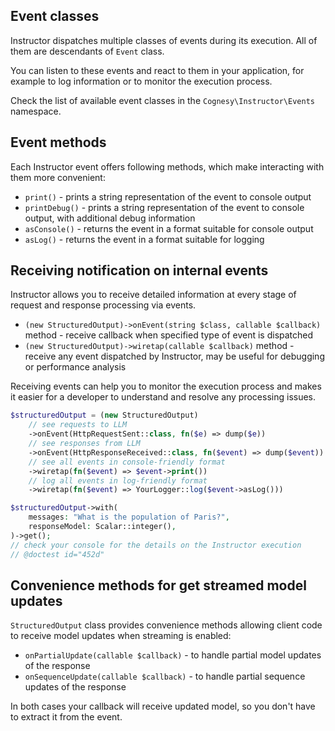 ## Event classes

Instructor dispatches multiple classes of events during its execution. All of them are descendants of `Event` class.

You can listen to these events and react to them in your application, for example to log information or to monitor the execution process.

Check the list of available event classes in the `Cognesy\Instructor\Events` namespace.

## Event methods

Each Instructor event offers following methods, which make interacting with them more convenient:

 * `print()` - prints a string representation of the event to console output
 * `printDebug()` - prints a string representation of the event to console output, with additional debug information
 * `asConsole()` - returns the event in a format suitable for console output
 * `asLog()` - returns the event in a format suitable for logging


## Receiving notification on internal events

Instructor allows you to receive detailed information at every stage of request and response processing via events.

 * `(new StructuredOutput)->onEvent(string $class, callable $callback)` method - receive callback when specified type of event is dispatched
 * `(new StructuredOutput)->wiretap(callable $callback)` method - receive any event dispatched by Instructor, may be useful for debugging or performance analysis

Receiving events can help you to monitor the execution process and makes it easier for a developer to understand and resolve any processing issues.

```php
$structuredOutput = (new StructuredOutput)
    // see requests to LLM
    ->onEvent(HttpRequestSent::class, fn($e) => dump($e))
    // see responses from LLM
    ->onEvent(HttpResponseReceived::class, fn($event) => dump($event))
    // see all events in console-friendly format
    ->wiretap(fn($event) => $event->print())
    // log all events in log-friendly format
    ->wiretap(fn($event) => YourLogger::log($event->asLog()))

$structuredOutput->with(
    messages: "What is the population of Paris?",
    responseModel: Scalar::integer(),
)->get();
// check your console for the details on the Instructor execution
// @doctest id="452d"
```


## Convenience methods for get streamed model updates

`StructuredOutput` class provides convenience methods allowing client code to receive
model updates  when streaming is enabled:

 * `onPartialUpdate(callable $callback)` - to handle partial model updates of the response
 * `onSequenceUpdate(callable $callback)` - to handle partial sequence updates of the response

In both cases your callback will receive updated model, so you don't have to
extract it from the event.
